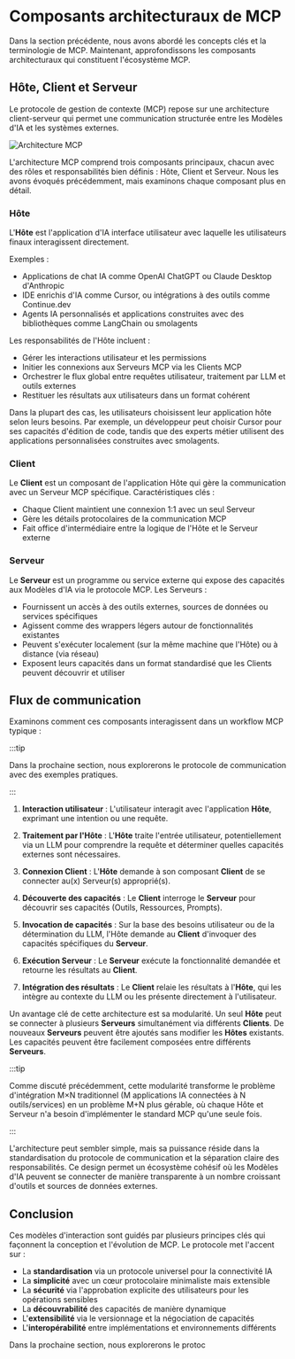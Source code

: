 
# Composants architecturaux de MCP

Dans la section précédente, nous avons abordé les concepts clés et la terminologie de MCP. Maintenant, approfondissons les composants architecturaux qui constituent l'écosystème MCP.

## Hôte, Client et Serveur

Le protocole de gestion de contexte (MCP) repose sur une architecture client-serveur qui permet une communication structurée entre les Modèles d'IA et les systèmes externes.

![Architecture MCP](https://huggingface.co/datasets/mcp-course/images/resolve/main/unit1/4.png)

L'architecture MCP comprend trois composants principaux, chacun avec des rôles et responsabilités bien définis : Hôte, Client et Serveur. Nous les avons évoqués précédemment, mais examinons chaque composant plus en détail.

### Hôte

L'**Hôte** est l'application d'IA interface utilisateur avec laquelle les utilisateurs finaux interagissent directement.

Exemples :
- Applications de chat IA comme OpenAI ChatGPT ou Claude Desktop d'Anthropic
- IDE enrichis d'IA comme Cursor, ou intégrations à des outils comme Continue.dev
- Agents IA personnalisés et applications construites avec des bibliothèques comme LangChain ou smolagents

Les responsabilités de l'Hôte incluent :
- Gérer les interactions utilisateur et les permissions
- Initier les connexions aux Serveurs MCP via les Clients MCP
- Orchestrer le flux global entre requêtes utilisateur, traitement par LLM et outils externes
- Restituer les résultats aux utilisateurs dans un format cohérent

Dans la plupart des cas, les utilisateurs choisissent leur application hôte selon leurs besoins. Par exemple, un développeur peut choisir Cursor pour ses capacités d'édition de code, tandis que des experts métier utilisent des applications personnalisées construites avec smolagents.

### Client

Le **Client** est un composant de l'application Hôte qui gère la communication avec un Serveur MCP spécifique. Caractéristiques clés :

- Chaque Client maintient une connexion 1:1 avec un seul Serveur
- Gère les détails protocolaires de la communication MCP
- Fait office d'intermédiaire entre la logique de l'Hôte et le Serveur externe

### Serveur

Le **Serveur** est un programme ou service externe qui expose des capacités aux Modèles d'IA via le protocole MCP. Les Serveurs :

- Fournissent un accès à des outils externes, sources de données ou services spécifiques
- Agissent comme des wrappers légers autour de fonctionnalités existantes
- Peuvent s'exécuter localement (sur la même machine que l'Hôte) ou à distance (via réseau)
- Exposent leurs capacités dans un format standardisé que les Clients peuvent découvrir et utiliser

## Flux de communication

Examinons comment ces composants interagissent dans un workflow MCP typique :

:::tip

Dans la prochaine section, nous explorerons le protocole de communication avec des exemples pratiques.

:::

1. **Interaction utilisateur** : L'utilisateur interagit avec l'application **Hôte**, exprimant une intention ou une requête.

2. **Traitement par l'Hôte** : L'**Hôte** traite l'entrée utilisateur, potentiellement via un LLM pour comprendre la requête et déterminer quelles capacités externes sont nécessaires.

3. **Connexion Client** : L'**Hôte** demande à son composant **Client** de se connecter au(x) Serveur(s) approprié(s).

4. **Découverte des capacités** : Le **Client** interroge le **Serveur** pour découvrir ses capacités (Outils, Ressources, Prompts).

5. **Invocation de capacités** : Sur la base des besoins utilisateur ou de la détermination du LLM, l'Hôte demande au **Client** d'invoquer des capacités spécifiques du **Serveur**.

6. **Exécution Serveur** : Le **Serveur** exécute la fonctionnalité demandée et retourne les résultats au **Client**.

7. **Intégration des résultats** : Le **Client** relaie les résultats à l'**Hôte**, qui les intègre au contexte du LLM ou les présente directement à l'utilisateur.

Un avantage clé de cette architecture est sa modularité. Un seul **Hôte** peut se connecter à plusieurs **Serveurs** simultanément via différents **Clients**. De nouveaux **Serveurs** peuvent être ajoutés sans modifier les **Hôtes** existants. Les capacités peuvent être facilement composées entre différents **Serveurs**.

:::tip

Comme discuté précédemment, cette modularité transforme le problème d'intégration M×N traditionnel (M applications IA connectées à N outils/services) en un problème M+N plus gérable, où chaque Hôte et Serveur n'a besoin d'implémenter le standard MCP qu'une seule fois.

:::

L'architecture peut sembler simple, mais sa puissance réside dans la standardisation du protocole de communication et la séparation claire des responsabilités. Ce design permet un écosystème cohésif où les Modèles d'IA peuvent se connecter de manière transparente à un nombre croissant d'outils et sources de données externes.

## Conclusion

Ces modèles d'interaction sont guidés par plusieurs principes clés qui façonnent la conception et l'évolution de MCP. Le protocole met l'accent sur :
- La **standardisation** via un protocole universel pour la connectivité IA
- La **simplicité** avec un cœur protocolaire minimaliste mais extensible
- La **sécurité** via l'approbation explicite des utilisateurs pour les opérations sensibles
- La **découvrabilité** des capacités de manière dynamique
- L'**extensibilité** via le versionnage et la négociation de capacités
- L'**interopérabilité** entre implémentations et environnements différents

Dans la prochaine section, nous explorerons le protoc